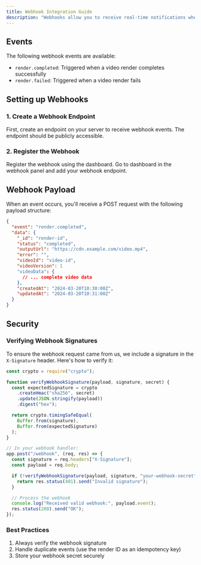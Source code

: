 ```yaml
---
title: Webhook Integration Guide
description: "Webhooks allow you to receive real-time notifications when video renders are completed or failed. Instead of polling our API, webhooks will send HTTP requests to your server when these events occur.."
---
```


## Events

The following webhook events are available:

- `render.completed`: Triggered when a video render completes successfully
- `render.failed`: Triggered when a video render fails

## Setting up Webhooks

### 1. Create a Webhook Endpoint

First, create an endpoint on your server to receive webhook events. The endpoint should be publicly accessible.

### 2. Register the Webhook

Register the webhook using the dashboard. Go to dashboard in the webhook panel and add your webhook endpoint.

## Webhook Payload

When an event occurs, you'll receive a POST request with the following payload structure:

```json
{
  "event": "render.completed",
  "data": {
    "_id": "render-id",
    "status": "completed",
    "outputUrl": "https://cdn.example.com/video.mp4",
    "error": "",
    "videoId": "video-id",
    "videoVersion": 1
    "videoData": {
      // ... complete video data
    },
    "createdAt": "2024-03-20T10:30:00Z",
    "updatedAt": "2024-03-20T10:31:00Z"
  }
}
```

## Security

### Verifying Webhook Signatures

To ensure the webhook request came from us, we include a signature in the `X-Signature` header. Here's how to verify it:

```javascript
const crypto = require("crypto");

function verifyWebhookSignature(payload, signature, secret) {
  const expectedSignature = crypto
    .createHmac("sha256", secret)
    .update(JSON.stringify(payload))
    .digest("hex");

  return crypto.timingSafeEqual(
    Buffer.from(signature),
    Buffer.from(expectedSignature)
  );
}

// In your webhook handler:
app.post("/webhook", (req, res) => {
  const signature = req.headers["X-Signature"];
  const payload = req.body;

  if (!verifyWebhookSignature(payload, signature, "your-webhook-secret")) {
    return res.status(401).send("Invalid signature");
  }

  // Process the webhook
  console.log("Received valid webhook:", payload.event);
  res.status(200).send("OK");
});
```

### Best Practices

1. Always verify the webhook signature
2. Handle duplicate events (use the render ID as an idempotency key)
3. Store your webhook secret securely
